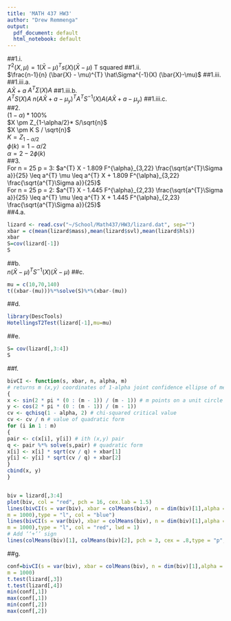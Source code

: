 ---
title: 'MATH 437 HW3'
author: "Drew Remmenga"
output:
  pdf_document: default
  html_notebook: default
---
##1.i. \
$T^{2}(X,\mu) = 1(\bar{X}-\mu)^{T}s(X)(\bar{X} - \mu)$
T squared
##1.ii. \
$\frac{n-1}{n} (\bar{X} - \mu)^{T} \hat\Sigma^{-1}(X) (\bar{X}-\mu)$
##1.iii. \
##1.iii.a. \
$A\bar{X}+a$
$A^{T}\Sigma (X)A$
##1.iii.b. \
$A^{T}S(X)A$
$n (A\bar{X}+a - \mu_{y})^{T} A^{T}S^{-1}(X)A (A\bar{X}+a-\mu_{y})$
##1.iii.c. \
##2.\
$(1-\alpha)*100\%$\
$X \pm Z_{1-\alpha/2}* S/\sqrt{n}$\
$X \pm K S / \sqrt{n}$\
$K= Z_{1-\alpha/2}$\
$\phi (k) = 1- \alpha/2$\
$\alpha = 2 - 2 \phi (k)$\
##3. \
For n = 25 p = 3:
$a^{T} X - 1.809 F^{\alpha}_{3,22} \frac{\sqrt{a^{T}\Sigma a}}{25} \leq a^{T} \mu \leq a^{T} X + 1.809 F^{\alpha}_{3,22} \frac{\sqrt{a^{T}\Sigma a}}{25}$\
For n = 25 p = 2:
$a^{T} X - 1.445 F^{\alpha}_{2,23} \frac{\sqrt{a^{T}\Sigma a}}{25} \leq a^{T} \mu \leq a^{T} X + 1.445 F^{\alpha}_{2,23} \frac{\sqrt{a^{T}\Sigma a}}{25}$\
##4.a.\

```{r}
lizard <- read.csv("~/School/Math437/HW3/lizard.dat", sep="")
xbar = c(mean(lizard$mass),mean(lizard$svl),mean(lizard$hls))
xbar
S=cov(lizard[-1])
S
```
##b. \
$n (\bar{X} - \mu)^{T} S^{-1}(X) (\bar{X}-\mu)$
##c. \
```{r}
mu = c(10,70,140)
t((xbar-(mu)))%*%solve(S)%*%(xbar-(mu))

```
##d. \
```{r}
library(DescTools)
HotellingsT2Test(lizard[-1],mu=mu)
```
##e. \
```{r}
S= cov(lizard[,3:4])
S
```
##f. \
```{r}
bivCI <- function(s, xbar, n, alpha, m)
# returns m (x,y) coordinates of 1-alpha joint confidence ellipse of mean
{
x <- sin(2 * pi * (0 : (m - 1)) / (m - 1)) # m points on a unit circle
y <- cos(2 * pi * (0 : (m - 1)) / (m - 1))
cv <- qchisq(1 - alpha, 2) # chi-squared critical value
cv <- cv / n # value of quadratic form
for (i in 1 : m)
{
pair <- c(x[i], y[i]) # ith (x,y) pair
q <- pair %*% solve(s,pair) # quadratic form
x[i] <- x[i] * sqrt(cv / q) + xbar[1]
y[i] <- y[i] * sqrt(cv / q) + xbar[2]
}
cbind(x, y)
}


biv = lizard[,3:4]
plot(biv, col = "red", pch = 16, cex.lab = 1.5)
lines(bivCI(s = var(biv), xbar = colMeans(biv), n = dim(biv)[1],alpha = .01,
m = 1000),type = "l", col = "blue")
lines(bivCI(s = var(biv), xbar = colMeans(biv), n = dim(biv)[1],alpha = .05,
m = 1000),type = "l", col = "red", lwd = 1)
# Add ‘‘+’’ sign
lines(colMeans(biv)[1], colMeans(biv)[2], pch = 3, cex = .8,type = "p", lwd = 1)
```
##g. \
```{r}

conf=bivCI(s = var(biv), xbar = colMeans(biv), n = dim(biv)[1],alpha = .025,
m = 1000)
t.test(lizard[,3])
t.test(lizard[,4])
min(conf[,1])
max(conf[,1])
min(conf[,2])
max(conf[,2])
```
